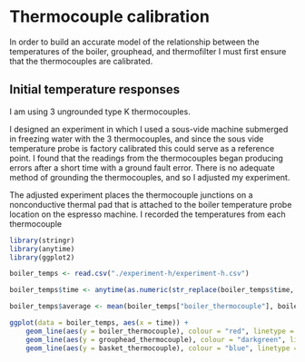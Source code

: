 # Thermocouple calibration

In order to build an accurate model of the relationship between the temperatures of the boiler, grouphead, and thermofilter I must first ensure that the thermocouples are calibrated.

## Initial temperature responses

I am using 3 ungrounded type K thermocouples.

I designed an experiment in which I used a sous-vide machine submerged in freezing water with the 3 thermocouples, and since the sous vide temperature probe is factory calibrated this could serve as a reference point. I found that the readings from the thermocouples began producing errors after a short time with a ground fault error. There is no adequate method of grounding the thermocouples, and so I adjusted my experiment.

The adjusted experiment places the thermocouple junctions on a nonconductive thermal pad that is attached to the boiler temperature probe location on the espresso machine. I recorded the temperatures from each thermocouple

```r
library(stringr)
library(anytime)
library(ggplot2)

boiler_temps <- read.csv("./experiment-h/experiment-h.csv")

boiler_temps$time <- anytime(as.numeric(str_replace(boiler_temps$time, "s", "")))

boiler_temps$average <- mean(boiler_temps["boiler_thermocouple"], boiler_temps["grouphead_thermocouple"],boiler_temps["basket_thermocouple"])
```


```r
ggplot(data = boiler_temps, aes(x = time)) +
    geom_line(aes(y = boiler_thermocouple), colour = "red", linetype = "dashed") +
    geom_line(aes(y = grouphead_thermocouple), colour = "darkgreen", linetype = "twodash") +
    geom_line(aes(y = basket_thermocouple), colour = "blue", linetype = "dotted")
```
